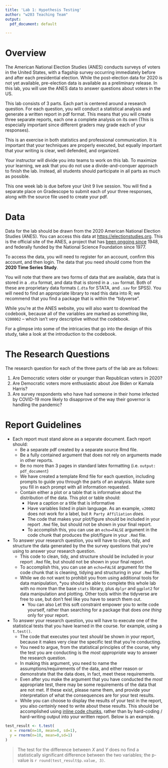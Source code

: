 ```yaml
---
title: 'Lab 1: Hypothesis Testing'
author: "w203 Teaching Team"
output:
  pdf_document: default

---
```


# Overview

The American National Election Studies (ANES) conducts surveys of voters in the United States, with a flagship survey occurring immediately before and after each presidential election.  While the post-election data for 2020 is not yet available, pre-election data is available as a preliminary release.  In this lab, you will use the ANES data to answer questions about voters in the US.

This lab consists of 3 parts.  Each part is centered around a research question.  For each question, you will conduct a statistical analysis and generate a written report in pdf format.  This means that you will create three separate reports, each one a complete analysis on its own (This is especially important since different graders may grade each of your responses).

This is an exercise in both statistics and professional communication.  It is important that your techniques are properly executed, but equally important that your writing is clear, well defended, and organized.

Your instructor will divide you into teams to work on this lab.  To maximize your learning, we ask that you do not use a divide-and-conquer approach to finish the lab.  Instead, all students should participate in all parts as much as possible.

This one week lab is due before your Unit 9 live session.  You will find a separate place on Gradescope to submit each of your three responses, along with the source file used to create your pdf.

# Data 

Data for the lab should be drawn from the 2020 American National Election Studies (ANES). You can access this data at [https://electionstudies.org](https://electionstudies.org). This is the official site of the ANES, a project that has [been ongoing since](https://en.wikipedia.org/wiki/American_National_Election_Studies) 1948, and federally funded by the National Science Foundation since 1977. 

To access the data, you will need to register for an account, confirm this account, and then login. The data that you need should come from the **2020 Time Series Study**.

You will note that there are two forms of data that are available, data that is stored in a `.dta` format, and data that is stored in a `.sav` format. Both of these are proprietary data formats (`.dta` for STATA, and `.sav` for SPSS). You will need to find an appropriate library to read this data into R; we recommend that you find a package that is within the "tidyverse". 

While you're at the ANES website, you will also want to download the codebook, because all of the variables are marked as something like, `V200002` -- which isn't very descriptive without the codebook. 

For a glimpse into some of the intricacies that go into the design of this study, take a look at the introduction to the codebook.  


# The Research Questions

The research question for each of the three parts of the lab are as follows:

1. Are Democratic voters older or younger than Republican voters in 2020?
2. Are Democratic voters more enthusiastic about Joe Biden or Kamala Harris?
3. Are survey respondents who have had someone in their home infected by COVID-19 more likely to disapprove of the way their governor is handling the pandemic?

# Report Guidelines 

- Each report must stand alone as a separate document. Each report should: 
  - Be a separate pdf created by a separate source Rmd file.
  - Be a fully contained argument that does not rely on arguments made in other reports. 
  - Be no more than 3 pages in standard latex formatting (i.e. `output: pdf_document`)
  - We have created a template Rmd file for each question, including prompts to guide you through the parts of an analysis.  Make sure you fill in each prompt with all information requested.
  - Contain either a plot or a table that is informative about the distribution of the data. This plot or table should: 
    - Have a caption or a title that is informative
    - Have variables listed in plain language. As an example, `v20002` does not work for a label, but `R Party Affiliation` _does_. 
    - The code that makes your plot/figure should be included in your report `.Rmd` file, but should not be shown in your final report. 
    - To accomplish this, you can use an `echo=FALSE` argument in the code chunk that produces the plot/figure in your `.Rmd` file.
    
- To answer your research question, you will have to clean, tidy, and structure the data generated by the the survey questions that you're using to answer your research question. 
  - This code to clean, tidy, and structure should be included in your report `.Rmd` file, but should not be shown in your final report. 
  - To accomplish this, you can use an `echo=FALSE` argument for the code chunk that is cleaning, tidying and structuring in your `.Rmd` file. 
  - While we do not want to prohibit you from using additional tools for data manipulation, *you should be able to complete this whole lab with no more than the base `stats` library, plus `dplyr` and `ggplot2` for data manipulation and plotting. Other tools within the tidyverse are free to use, but don't feel like you have to search them out. 
    - You can also Let this soft constraint empower you to write code yourself, rather than searching for a package that does *one thing* only for your report. 

- To answer your research question, you will have to execute one of the statistical tests that you have learned in the course. for example, using a `t.test()`. 
  - The code that executes your test *should* be shown in your report, because it makes very clear the specific test that you're conducting. 
  - You need to argue, from the statistical principles of the course, why the test you are conducting is the *most appropriate* way to answer the research question. 
  - In making this argument, you need to name the assumptions/requirements of the data, and either reason or demonstrate that the data does, in fact, meet these requirements. 
  - Even after you make the argument that you have conducted the *most* appropriate test, there may be some requirements of the data that are not met. If these exist, please name them, and provide your interpretation of what the consequences are for your test results. 
  - While you can choose to display the results of your test in the report, you also *certainly* need to write about these results. This should be accomplished using [inline code chunks](https://bookdown.org/yihui/rmarkdown-cookbook/r-code.html), rather than by hard-coding / hard-writing output into your written report. Below is an example. 
  
```r
test_result <- t.test(
  x = rnorm(n=10, mean=0, sd=1), 
  y = rnorm(n=10, mean=0,sd=1)
)
```

> The test for the difference between *X* and *Y* does no find a statistically significant difference between the two variables; the p-value is `r round(test_result$p.value, 3)`. 
